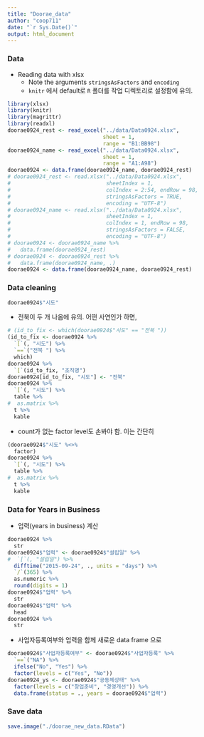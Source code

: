 ```yaml
---
title: "Doorae_data"
author: "coop711"
date: "`r Sys.Date()`"
output: html_document
---
```


### Data 

* Reading data with xlsx
     + Note the arguments `stringsAsFactors` and `encoding` 
     + `knitr` 에서 default로 `R` 폴더를 작업 디렉토리로 설정함에 유의.
     
```r
library(xlsx)
library(knitr)
library(magrittr)
library(readxl)
doorae0924_rest <- read_excel("../data/Data0924.xlsx", 
                              sheet = 1, 
                              range = "B1:BB98")
doorae0924_name <- read_excel("../data/Data0924.xlsx", 
                              sheet = 1, 
                              range = "A1:A98")
doorae0924 <- data.frame(doorae0924_name, doorae0924_rest)
# doorae0924_rest <- read.xlsx("../data/Data0924.xlsx", 
#                              sheetIndex = 1, 
#                              colIndex = 2:54, endRow = 98, 
#                              stringsAsFactors = TRUE, 
#                              encoding = "UTF-8")
# doorae0924_name <- read.xlsx("../data/Data0924.xlsx", 
#                              sheetIndex = 1, 
#                              colIndex = 1, endRow = 98, 
#                              stringsAsFactors = FALSE, 
#                              encoding = "UTF-8")
# doorae0924 <- doorae0924_name %>%
#   data.frame(doorae0924_rest)
# doorae0924 <- doorae0924_rest %>%
#   data.frame(doorae0924_name, .)
doorae0924 <- data.frame(doorae0924_name, doorae0924_rest)
```

### Data cleaning

```r
doorae0924$"시도"
```

* 전북이 두 개 나옴에 유의. 어떤 사연인가 하면,

```r
# (id_to_fix <- which(doorae0924$"시도" == "전북 "))
(id_to_fix <- doorae0924 %>%
  `[`(, "시도") %>%
  `==`("전북 ") %>%
  which)
doorae0924 %>%
  `[`(id_to_fix, "조직명")
doorae0924[id_to_fix, "시도"] <- "전북"
doorae0924 %>%
  `[`(, "시도") %>%
  table %>%
#  as.matrix %>%
  t %>%
  kable
```

* count가 없는 factor level도 손봐야 함. 이는 간단히

```r
(doorae0924$"시도" %<>% 
  factor)
doorae0924 %>%
  `[`(, "시도") %>%
  table %>%
#  as.matrix %>%
  t %>%
  kable
```

### Data for Years in Business

* 업력(years in business) 계산

```r
doorae0924 %>%
  str
doorae0924$"업력" <- doorae0924$"설립일" %>%
#  `[`(, "설립일") %>%
  difftime("2015-09-24", ., units = "days") %>%
  `/`(365) %>%
  as.numeric %>%
  round(digits = 1)
doorae0924$"업력" %>% 
  str
doorae0924$"업력" %>%
  head
doorae0924 %>%
  str
```

* 사업자등록여부와 업력을 함께 새로운 data frame 으로

```r
doorae0924$"사업자등록여부" <- doorae0924$"사업자등록" %>%
  `==`("NA") %>%
  ifelse("No", "Yes") %>%
  factor(levels = c("Yes", "No"))
doorae0924_ys <- doorae0924$"공동체상태" %>%
  factor(levels = c("창업준비", "경영개선")) %>%
  data.frame(status = ., years = doorae0924$"업력")
```

### Save data

```r
save.image("./doorae_new_data.RData")
```                        